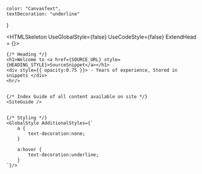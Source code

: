 
    color: "CanvasText",
    textDecoration: "underline"
}

<HTMLSkeleton UseGlobalStyle={false} UseCodeStyle={false} ExtendHead = {<meta name="description" content="Home Page" />}>

    {/* Heading */}
    <h1>Welcome to <a href={SOURCE_URL} style={HEADING_STYLE}>SourceSnippet</a></h1>
    <div style={{ opacity:0.75 }}> - Years of experience, Stored in snippets </div>
    <hr/>


    {/* Index Guide of all content available on site */}
    <SiteGuide />


    {/* Styling */}
    <GlobalStyle AdditionalStyles={`
        a {
            text-decoration:none; 
        }

        a:hover { 
            text-decoration:underline; 
        }
    `}/>

</HTMLSkeleton>